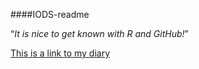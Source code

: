 ####IODS-readme

"*It is nice to get known with R and GitHub!*"

 
[This is a link to my diary](https://junzq7.github.io/IODS-project/)